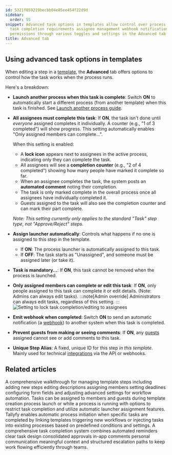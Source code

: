 ```yaml
---
id: 5321f859219becbb04e85ee454f22d9d
sidebar:
  order: 55
snippet: Advanced task options in templates allow control over process automation
  task completion requirements assignee management webhook notifications and guest
  permissions through various toggles and settings in the Advanced tab.
title: Advanced tab
---
```



## Using advanced task options in templates

When editing a step in a [template](/products/pro/documenting/templates/), the **Advanced** tab offers options to control how the task works when the process runs.

Here's a breakdown:

*   **Launch another process when this task is complete**: Switch **ON** to automatically start a different process (from another template) when this task is finished. See [Launch another process guide](/products/pro/launching/launch-process-when-task-is-completed/).

*   **All assignees must complete this task**: If **ON**, the task isn't done until *everyone* assigned completes it individually. A counter (e.g., "1 of 3 completed") will show progress. This setting automatically enables "Only assigned members can complete...". 

    When this setting is enabled:
    * A **lock icon** appears next to assignees in the active process, indicating only they can complete the task.
    * All assignees will see a **completion counter** (e.g., "2 of 4 completed") showing how many people have marked it complete so far.
    * When an assignee completes the task, the system posts an **automated comment** noting their completion.
    * The task is only marked complete in the overall process once all assignees have individually completed it.
    * Guests assigned to the task will also see the completion counter and can mark their part complete.
    
    *Note: This setting currently only applies to the standard "Task" step type, not "Approve/Reject" steps.*

*   **Assign launcher automatically**: Controls what happens if no one is assigned to this step in the template.
    *   If **ON**: The process launcher is automatically assigned to this task.
    *   If **OFF**: The task starts as "Unassigned", and someone must be assigned later (or take it).

*   **Task is mandatory...**: If **ON**, this task cannot be removed when the process is launched.

*   **Only assigned members can complete or edit this task**: If **ON**, only people assigned to this task can complete it or edit details. (Note: Admins can always edit tasks).
    :::note[Admin override]
    Administrators can always edit tasks, regardless of this setting.
    :::
    ![Setting to lock task completion/editing to assignees](https://screenshots.tallyfy.com/tallyfy%2Fpro%2Fdesktop-light-only-assigned-can-complete.png)

*   **Emit webhook when completed**: Switch **ON** to send an automatic notification (a [webhook](/products/pro/integrations/webhooks/)) to another system when this task is completed.

*   **Prevent guests from making or seeing comments**: If **ON**, any [guests](/products/pro/documenting/guests/) assigned cannot see or add comments to this task.

*   **Unique Step Alias**: A fixed, unique ID for this step *in this template*. Mainly used for technical [integrations](/products/pro/integrations/) via the API or webhooks.


## Related articles
<CardGrid>
<LinkTitleCard header="<b>Edit Templates > Edit steps</b>" href="/products/pro/documenting/templates/edit-templates/edit-steps/" > A comprehensive walkthrough for managing template steps including adding new steps editing descriptions assigning members setting deadlines configuring form fields and adjusting advanced settings for workflow automation. </LinkTitleCard>
<LinkTitleCard header="<b>Edit Task > Assign members or guests after launching</b>" href="/products/pro/tracking-and-tasks/tasks/edit-task/how-can-i-assign-members-to-tasks-in-tallyfy/" > Tasks can be assigned to members and guests during template creation process launch or while a process is running with options to restrict task completion and utilize automatic launcher assignment features. </LinkTitleCard>
<LinkTitleCard header="<b>Launching > Launch another process when a task is completed</b>" href="/products/pro/launching/launch-process-when-task-is-completed/" > Tallyfy enables automatic process initiation when specific tasks are completed by linking templates triggering new workflows or injecting tasks into existing processes based on predefined conditions and settings. </LinkTitleCard>
<LinkTitleCard header="<b>How To > Ensure everyone in your team completes an approval or task</b>" href="/products/pro/tutorials/how-to/ensure-task-completion/" > A comprehensive task completion system combines automated reminders clear task design consolidated approvals in-app comments personal communication meaningful context and structured escalation paths to keep work flowing efficiently through teams. </LinkTitleCard>
</CardGrid>